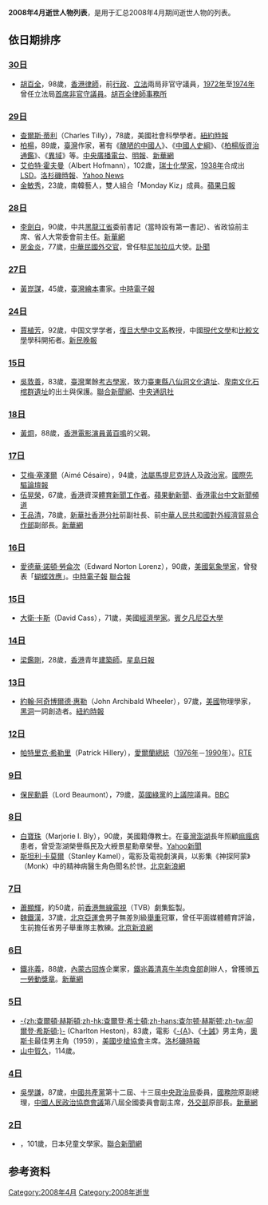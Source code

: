 {{Quotation|{{MonthTOC|2008年|逝世人物列表}}}}<center></center>	
{{TOCright}}

'''2008年4月逝世人物列表'''，是用于汇总2008年4月期间逝世人物的列表。

== 依日期排序 ==
=== [[4月30日|30日]] ===
* [[胡百全|胡百全]]，98歲，[[香港|香港]][[律師|律師]]，前[[行政局|行政]]、[[立法局|立法]]兩局非官守議員，[[1972年|1972年]]至[[1974年|1974年]]曾任立法局[[首席非官守議員|首席非官守議員]]。[http://www.pcwoo.com/images/PCWoo_Chi.jpg 胡百全律師事務所]{{dead link|date=2017年11月 |bot=InternetArchiveBot }}

=== [[4月29日|29日]] ===
* [[查爾斯·蒂利|查爾斯·蒂利]]（Charles Tilly），78歲，美國社會科學學者。[http://www.nytimes.com/2008/05/02/nyregion/02tilly.html?_r=1&ref=nyregion&oref=slogin 紐約時報]{{Wayback|url=http://www.nytimes.com/2008/05/02/nyregion/02tilly.html?_r=1&ref=nyregion&oref=slogin |date=20190624002854 }}
* [[柏楊|柏楊]]，89歲，[[臺灣|臺灣]]作家，著有《[[醜陋的中國人|醜陋的中國人]]》、《[[中國人史綱|中國人史綱]]》、《[[柏楊版資治通鑑|柏楊版資治通鑑]]》、《[[異域|異域]]》等。[http://www.rti.org.tw/News/NewsContentHome.aspx?NewsID=107717&t=1 中央廣播電台]{{dead link|date=2017年11月 |bot=InternetArchiveBot }}、[https://web.archive.org/web/20080601165526/http://www.mpinews.com/htm/INews/20080429/ca21038w.htm 明報]、[http://news.xinhuanet.com/newscenter/2008-04/29/content_8072939.htm 新華網]{{Wayback|url=http://news.xinhuanet.com/newscenter/2008-04/29/content_8072939.htm |date=20080919145011 }}
* [[艾伯特·霍夫曼|艾伯特·霍夫曼]]（Albert Hofmann），102歲，[[瑞士|瑞士]][[化學家|化學家]]，[[1938年|1938年]]合成出[[LSD|LSD]]。[http://www.latimes.com/news/obituaries/la-me-hofmann30apr30,0,5466127.story 洛杉磯時報]{{Wayback|url=http://www.latimes.com/news/obituaries/la-me-hofmann30apr30,0,5466127.story |date=20080505060810 }}、[https://web.archive.org/web/20080430211645/http://news.yahoo.com/s/ap/20080430/ap_on_re_eu/obit_hofmann Yahoo News]
* [[金敏秀|金敏秀]]，23歲，南韓藝人，雙人組合「Monday Kiz」成員。[https://web.archive.org/web/20080503020527/http://1-apple.com.tw/index.cfm?Fuseaction=Article&Sec_ID=7&ShowDate=20080430&IssueID=20080430&art_id=30501964&NewsType=1&SubSec=35  蘋果日報]

=== [[4月28日|28日]] ===
* [[李劍白|李劍白]]，90歲，中共[[黑龍江省|黑龍江省]]委前書記（當時設有第一書記）、省政協前主席、省人大常委會前主任。[http://news.xinhuanet.com/newscenter/2008-05/22/content_8229155.htm 新華網]{{Wayback|url=http://news.xinhuanet.com/newscenter/2008-05/22/content_8229155.htm |date=20080603033250 }}
* [[房金炎|房金炎]]，77歲，[[中華民國|中華民國]][[外交官|外交官]]，曾任駐[[尼加拉瓜|尼加拉瓜]]大使。[http://163.24.160.11/schoolin/970516web/%E6%95%85%20%E6%88%BF%E8%91%A3%E4%BA%8B%20%E9%87%91%E7%82%8E%E5%85%88%E7%94%9F%E7%94%9F%E5%B9%B3%E4%BA%8B%E7%95%A5.htm 訃聞]{{dead link|date=2017年11月 |bot=InternetArchiveBot }}

=== [[4月27日|27日]] ===
* [[黃崑謀|黃崑謀]]，45歲，[[臺灣|臺灣]][[繪本|繪本]]畫家。[https://web.archive.org/web/20080508170921/http://news.chinatimes.com/Chinatimes/newscontent/newscontent-artnews/0,3457,112008050100126+110513+20080501+news,00.html 中時電子報]

=== [[4月24日|24日]] ===
* [[賈植芳|賈植芳]]，92歲，中国文学学者，[[復旦大學中文系|復旦大學中文系]]教授，中國[[現代文學|現代文學]]和[[比較文學|比較文學]]學科開拓者。[http://xmwb.news365.com.cn/wy/200804/t20080425_1847947.htm 新民晚報]{{dead link|date=2017年11月 |bot=InternetArchiveBot }}

=== [[4月15日|15日]] ===
* [[吳敦善|吳敦善]]，83歲，[[臺灣|臺灣]]業餘[[考古學家|考古學家]]，致力[[臺東縣|臺東縣]][[八仙洞遺址|八仙洞文化遺址]]、[[卑南遺址|卑南文化石棺群遺址]]的出土與保護。[http://udn.com/NEWS/READING/REA8/4308965.shtml 聯合新聞網]{{Wayback|url=http://udn.com/NEWS/READING/REA8/4308965.shtml |date=20080424031244 }}、[http://www.cna.com.tw/localnews/pageview.php?id=200804240041&area=f&code=81ba4a77c05ffc8ff1951a087ac4d7a7 中央通訊社]{{dead link|date=2017年11月 |bot=InternetArchiveBot }}

=== [[4月18日|18日]] ===
* [[黃烱|黃烱]]，88歲，[[香港|香港]][[電影演員|電影演員]][[黃百鳴|黃百鳴]]的父親。

=== [[4月17日|17日]] ===
* [[艾梅·塞澤爾|艾梅·塞澤爾]]（Aimé Césaire），94歲，[[法國|法屬]][[馬提尼克|馬提尼克]][[詩人|詩人]]及[[政治家|政治家]]。[http://www.iht.com/articles/ap/2008/04/17/europe/EU-GEN-France-Obit-Cesaire.php 國際先驅論壇報]{{Wayback|url=http://www.iht.com/articles/ap/2008/04/17/europe/EU-GEN-France-Obit-Cesaire.php |date=20090217064550 }}
* [[伍晃榮|伍晃榮]]，67歲，[[香港|香港]]資深[[體育|體育]][[記者|新聞工作者]]。[https://web.archive.org/web/20081216233250/http://www.appleactionews.com/site/art_main.cfm 蘋果動新聞]、[https://web.archive.org/web/20140106040254/http://www.rthk.org.hk/rthk/news/expressnews/20080417/news_20080417_55_483287.htm 香港電台中文新聞頻道]
* [[王品清|王品清]]，78歲，[[新華社香港分社|新華社香港分社]]前副社長、前[[中華人民共和國對外經濟貿易合作部|中華人民共和國對外經濟貿易合作部]]副部長。[http://news.xinhuanet.com/newscenter/2008-04/28/content_8068359.htm 新華網]

=== [[4月16日|16日]] ===
* [[愛德華·諾頓·勞侖次|愛德華·諾頓·勞侖次]]（Edward Norton Lorenz），90歲，[[美國|美國]][[氣象學|氣象學家]]，曾發表「[[蝴蝶效應|蝴蝶效應]]」。[http://news.chinatimes.com/2007Cti/2007Cti-News/2007Cti-News-Content/0,4521,130504+132008041701191,00.html 中時電子報]{{dead link|date=2018年5月 |bot=InternetArchiveBot |fix-attempted=yes }} [http://udn.com/NEWS/WORLD/WOR3/4305105.shtml 聯合報]{{Wayback|url=http://udn.com/NEWS/WORLD/WOR3/4305105.shtml |date=20080421104811 }}

=== [[4月15日|15日]] ===
* [[大衛·卡斯|大衛·卡斯]]（David Cass），71歲，美國[[經濟學|經濟學家]]。[http://www.econ.upenn.edu/ 賓夕凡尼亞大學]{{Wayback|url=http://www.econ.upenn.edu/ |date=20200107000917 }}

=== [[4月14日|14日]] ===
* [[梁鑑剛|梁鑑剛]]，28歲，[[香港|香港]]青年[[建築師|建築師]]。[https://web.archive.org/web/20080420045729/http://hk.news.yahoo.com/080415/60/2sfn2.html 星島日報]

=== [[4月13日|13日]] ===
* [[約翰·惠勒|約翰·阿奇博爾德·惠勒]]（John Archibald Wheeler），97歲，[[美國|美國]]物理學家，[[黑洞|黑洞]]一詞創造者。[http://www.nytimes.com/2008/04/14/science/14wheeler.html 紐約時報]{{Wayback|url=http://www.nytimes.com/2008/04/14/science/14wheeler.html |date=20201126175258 }}

=== [[4月12日|12日]] ===
* [[帕特里克·希勒里|帕特里克·希勒里]]（Patrick Hillery），[[愛爾蘭總統|愛爾蘭總統]]（[[1976年|1976年]]－[[1990年|1990年]]）。[https://web.archive.org/web/20080414145427/http://www.rte.ie/news/2008/0412/hilleryp.html RTE]

=== [[4月9日|9日]] ===
* [[天保民|保民勳爵]]（Lord Beaumont），79歲，[[英國|英國]][[英格蘭和威爾士綠黨|綠黨]]的[[英國上議院|上議院]]議員。[http://news.bbc.co.uk/1/hi/uk_politics/7341044.stm BBC]{{Wayback|url=http://news.bbc.co.uk/1/hi/uk_politics/7341044.stm |date=20080414145733 }}

=== [[4月8日|8日]] ===
* [[白寶珠|白寶珠]]（Marjorie I. Bly），90歲，美國籍傳教士。在[[臺灣|臺灣]][[澎湖|澎湖]]長年照顧[[痲瘋病|痲瘋病]]患者，曾受澎湖榮譽縣民及大綬景星勳章榮譽。[http://tw.news.yahoo.com/article/url/d/a/080409/69/wym6.html Yahoo新聞]{{dead link|date=2017年11月 |bot=InternetArchiveBot }}
* [[斯坦利·卡莫爾|斯坦利·卡莫爾]]（Stanley Kamel），電影及電視劇演員，以影集《神探阿蒙》（Monk）中的精神病醫生角色聞名於世。[http://news.sina.com/sinacn/205-000-103-107/2008-04-10/0842516099.html 北京新浪網]{{Wayback|url=http://news.sina.com/sinacn/205-000-103-107/2008-04-10/0842516099.html |date=20180927031959 }}

=== [[4月7日|7日]] ===
* [[蕭顯輝|蕭顯輝]]，約50歲，前[[香港|香港]][[無線電視|無線電視]]（TVB）劇集監製。
* [[魏鐵漢|魏鐵漢]]，37歲，[[北京亞運會|北京亞運會]]男子無差別級[[舉重|舉重]]冠軍，曾任平面媒體體育評論，生前擔任省男子舉重隊主教練。[http://news.sina.com.tw/sports/sinacn/cn/2008-04-11/093960103848.shtml 北京新浪網]{{Wayback|url=http://news.sina.com.tw/sports/sinacn/cn/2008-04-11/093960103848.shtml |date=20200411051214 }}

=== [[4月6日|6日]] ===
* [[鐵兆義|鐵兆義]]，88歲，[[內蒙古|內蒙古]][[回族|回族]]企業家，[[鐵兆義清真牛羊肉食部|鐵兆義清真牛羊肉食部]]創辦人，曾獲頒[[五一勞動獎章|五一勞動獎章]]。[http://www.nmg.xinhuanet.com/xwzx/2008-04/07/content_12890822.htm 新華網]{{dead link|date=2017年11月 |bot=InternetArchiveBot }}

=== [[4月5日|5日]] ===
* [[查爾登·希士頓|-{zh:查爾頓·赫斯頓;zh-hk:查爾登·希士頓;zh-hans:查尔顿·赫斯顿;zh-tw:卻爾登·希斯頓;}-]] (Charlton Heston)，83歲，電影《[[賓漢|-{A]]》、《[[十誡_(1956年電影)|十誡]]》男主角，[[奧斯卡|奧斯卡]]最佳男主角（1959），[[美國步槍協會|美國步槍協會]]主席。[http://www.latimes.com/la-me-heston6apr06,0,3675317.story 洛杉磯時報]{{Wayback|url=http://www.latimes.com/la-me-heston6apr06,0,3675317.story |date=20110522160756 }}
* [[山中賀久|山中賀久]]，114歲。

=== [[4月4日|4日]] ===
* [[吳學謙|吳學謙]]，87歲，[[中國共產黨|中國共產黨]]第十二屆、十三屆[[中國共產黨中央政治局|中央政治局]]委員，[[中華人民共和國國務院|國務院]]原副總理，[[中國人民政治協商會議|中國人民政治協商會議]]第八屆全國委員會副主席，[[中華人民共和國外交部|外交部]]原部長。[http://news.xinhuanet.com/newscenter/2008-04/04/content_7919916.htm 新華網]{{Wayback|url=http://news.xinhuanet.com/newscenter/2008-04/04/content_7919916.htm |date=20080921155843 }}

=== [[4月2日|2日]] ===
* {{tsl|ja|石井桃子|石井桃子}}，101歲，日本兒童文學家。[http://udn.com/NEWS/READING/REA3/4335569.shtml 聯合新聞網]{{Wayback|url=http://udn.com/NEWS/READING/REA3/4335569.shtml |date=20080906235303 }}

== 参考资料 ==
{{reflist}}

{{各年各月份逝世人物}}

[[Category:2008年4月|Category:2008年4月]]
[[Category:2008年逝世|Category:2008年逝世]]